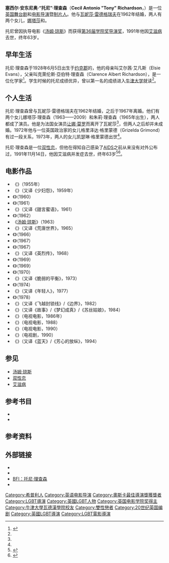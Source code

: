 {{noteTA
|T=zh-hans:托尼·理查森;zh-tw:東尼·理查遜;
|1=zh-hans:理查森;zh-tw:理查遜;
|2=zh-hans:托尼;zh-tw:東尼;
|G1=Show
|G2=Movie
}}
{{Infobox entertainer
| type = 導演
| image        = Tony Richardson.jpg
| birth_name   = 塞西尔·安东尼奥·理查森
| birth_date   = {{Birth date|1928|6|5|df=y}}
| birth_place  = {{ENG}}[[约克郡|约克郡]]{{link-en|希普利 (西约克郡)|Shipley, West Yorkshire|希普利}}
| death_date   = {{Death date and age|1991|11|14|1928|6|5|df=y}}
| death_place  = {{USA}}[[加利福尼亚州|加利福尼亚州]][[洛杉矶|洛杉矶]]
| death_cause  = [[艾滋病|艾滋病]]
| resting_place = 火化
| occupation   = 导演，制片人
| yearsactive  = 1952–1991
| restingplace =
| spouse       = {{marriage|[[瓦妮莎·雷德格瑞夫|瓦妮莎·雷德格瑞夫]]|1962|1967|end=d.}}
| children     = 3女，包括：{{ubl|[[娜塔莎·李察遜|娜塔莎·李察遜]]|{{le|乔莉·理查森|Joely Richardson}}|}}
| academyawards='''[[奧斯卡最佳導演獎|最佳導演]]'''<br>1963年 《[[汤姆·琼斯_(电影)|汤姆·琼斯]]》 <br> '''[[奧斯卡最佳影片獎|最佳影片]]'''<br>1963年 《[[汤姆·琼斯_(电影)|汤姆·琼斯]]》
| baftaawards='''最佳英國影片'''<br>1961年 《[[蜜的滋味|蜜的滋味]]》 <br> '''最佳英國劇本'''<br>1961年 《[[蜜的滋味|蜜的滋味]]》
}}
'''塞西尔·安东尼奥·“托尼”·理查森'''（'''Cecil Antonio "Tony" Richardson'''，{{bd|1928年|6月5日|1991年|11月14日|catIdx=R}}）是一位[[英国|英国]][[舞台剧|舞台剧]]和[[电影导演|电影导演]]暨[[制片人|制片人]]。他与[[瓦妮莎·雷德格瑞夫|瓦妮莎·雷德格瑞夫]]在1962年结婚，两人有两个女儿，[[娜塔莎·理查森|娜塔莎]]和{{link-en|朱莉·理查森|Joely Richardson}}。

托尼曾因执导电影《[[汤姆·琼斯_(电影)|汤姆·琼斯]]》而获得[[第36届学院奖|第36届学院奖]][[学院奖最佳导演奖|导演奖]]，1991年他因[[艾滋病|艾滋病]]去世，终年63岁。

==早年生活==
托尼·理查森于1928年6月5日出生于[[约克郡|约克郡]]的{{link-en|希普利 (西约克郡)|Shipley, West Yorkshire|希普利}}，他的母亲叫艾尔茜·艾凡斯（Elsie Evans），父亲叫克萊伦斯·亞伯特·理查森（Clarence Albert Richardson），是一位化学家<ref name=Richardson>{{Cite book | last = Richardson | first = Tony | title = Long Distance Runner - A memoir | publisher = Faber & Faber | year = 1993 | location = London | isbn=0-571-16852-3}}</ref>{{rp|1-5}}。学生时候的托尼成绩优异，曾以第一名的成绩进入[[牛津大学|牛津大学]]就读<ref name=Richardson />。

==个人生活==
托尼·理查森曾与瓦妮莎·雷德格瑞夫在1962年结婚，之后于1967年离婚。他们有两个女儿娜塔莎·理查森（1963——2009）和朱莉·理查森（1965年出生），两人都成了演员。他是为法国女演员[[让娜·莫罗|让娜·莫罗]]而离开了瓦妮莎<ref name="DailyMail"/>，但两人之后却并未成婚。1972年他与一位英国政治家{{link-en|乔·格里蒙德|Jo Grimond}}的女儿格里泽达·格里蒙德（Grizelda Grimond）有过一段关系，1973年，两人的女儿凯瑟琳·格里蒙德出世<ref name=Richardson />{{rp|233}}。

托尼·理查森是一位[[双性恋|双性恋]]，但他在得知自己感染了[[AIDS|AIDS]]之前从来没有对外公布过，1991年11月14日，他因艾滋病并发症去世，终年63岁<ref name=Heilpern>{{Cite book | last = Heilpern | first = John | title = John Osborne: A Patriot for Us | url = https://archive.org/details/johnosbornepatri0000heil | publisher = Chatto & Windus | year = 2006 | location = London | isbn=978-0-7011-6780-6}}</ref>{{rp|142}}<ref name="DailyMail">{{cite news|work=Daily Mail |location=UK |date=7 May 2011|title=The cursed legacy that still haunts Vanessa Redgrave  |url=http://www.dailymail.co.uk/tvshowbiz/article-1384460/Revealed-The-day-Vanessa-Redgrave-husband-bed-father.html"}}</ref>。

==电影作品==
* 《{{link-en|妈妈不让|Momma Don't Allow}}》（1955年）
* 《{{link-en|愤怒回眸|Look Back in Anger (film)}}》（又译《少妇怨》，1959年）
* 《{{link-en|艺人 (1960年电影)|The Entertainer (film)|艺人}}》（1960）
* 《{{link-en|恨海情天|Sanctuary (1961 film)}}》（1961）
* 《{{link-en|蜜的滋味|A Taste of Honey (film)}}》（又译《甜言蜜语》，1961）
* 《{{link-en|长跑者的寂寞|The Loneliness of the Long Distance Runner (film)}}》（1962）
* 《[[汤姆·琼斯_(电影)|汤姆·琼斯]]》（1963）
* 《{{link-en|苦恋 (1965年电影)|The Loved One (film)|苦恋}}》（又译《荒唐世界》，1965）
* 《{{link-en|家庭教师 (1966年电影)|Mademoiselle (1966 film)|家庭教师}}》（1966）
* 《{{link-en|红与蓝 (电影)|Red and Blue (film)|红与蓝}}》（1967）
* 《{{link-en|直布罗陀水手|The Sailor from Gibraltar (film)}}》（1967）
* 《{{link-en|轻骑兵的冲锋 (电影)|The Charge of the Light Brigade (1968 film)|轻骑兵的冲锋}}》（又译《英烈传》，1968）
* 《{{link-en|黑暗中的笑声|Laughter in the Dark (film)}}》（1969）
* 《{{link-en|哈姆莱特 (1969年电影)|Hamlet (1969 film)|哈姆莱特}}》（1969）
* 《{{link-en|内德·卡利 (1970年电影)|Ned Kelly (1970 film)|内德·卡利}}》（1970）
* 《{{link-en|人海万花筒 (电影)|A Delicate Balance (film)|人海万花筒}}》（又译《脆弱的平衡》，1973）
* 《{{link-en|死亡证书 (电影)|Dead Cert (1974 film)|死亡证书}}》（1974）
* 《{{link-en|约瑟夫·安德鲁斯 (电影)|Joseph Andrews (film)|约瑟夫·安德鲁斯}}》（又译《年轻人》，1977）
* 《{{link-en|杀母疑案 (电影)|A Death in Canaan|杀母疑案}}》（1978）
* 《{{link-en|强渡魔鬼关 (1982年电影)|The Border (1982 film)|强渡魔鬼关}}》（又译《飞越封锁线》/《边界》，1982）
* 《{{link-en|新罕布什尔酒店 (电影)|The Hotel New Hampshire (film)|新罕布什尔酒店}}》（又译《故事》/《梦幻成真》/《苏丝姑娘》，1984）
* 《{{link-en|刑罚阶段 (电视电影)|The Penalty Phase (television film)|刑罚阶段}}》（电视电影，1986年）
* 《{{link-en|夜航西飞 (电视电影)|Beryl Markhan: A Shadow on the Sun (television film)|夜航西飞}}》（电视电影，1988）
* 《{{link-en|诱惑男女 (电视电影)|Women and Men: Stories of Seduction (television film)|诱惑男女}}》（电视电影，1990）
* 《{{link-en|剧院魅影 (1990年电视剧)|The Phantom of the Opera (1990 miniseries)|剧院魅影}}》（电视剧，1990）
* 《{{link-en|蓝色天空 (电影)|Blue Sky (film)|蓝色天空}}》（又译《蓝天》/《芳心的放纵》，1994）

==参见==
*[[汤姆·琼斯_(电影)|汤姆·琼斯]]
*[[双性恋|双性恋]]
*[[艾滋病|艾滋病]]

==参考书目==
*{{Cite book | last = Heilpern | first = John | title = John Osborne: A Patriot for Us | url = https://archive.org/details/johnosbornepatri0000heil | publisher = Chatto & Windus | year = 2006 | location = London | isbn=978-0-7011-6780-6}}
*{{Cite book | last = Richardson | first = Tony | title = Long Distance Runner - A memoir | publisher = Faber & Faber | year = 1993 | location = London | isbn=0-571-16852-3}}

==参考资料==
{{reflist}}

==外部链接==
* {{IMDb name|id=0724798|托尼·理查森}}
* {{douban people|1139530|托尼·理查森}}
* [http://www.screenonline.org.uk/people/id/451352/index.html BFI：托尼·理查森] {{Wayback|url=http://www.screenonline.org.uk/people/id/451352/index.html |date=20210212021312 }}
* {{Find a Grave|9793338}}

{{奥斯卡最佳导演奖}}
{{纽约影评人协会奖最佳导演}}
{{國家評論協會最佳導演}}
{{導演協會獎最佳導演}}

{{Authority control}}
{{DEFAULTSORT:Richardson, Tony}}
[[Category:希普利人|Category:希普利人]]
[[Category:英语电影导演|Category:英语电影导演]]
[[Category:奧斯卡最佳導演獎獲獎者|Category:奧斯卡最佳導演獎獲獎者]]
[[Category:LGBT導演|Category:LGBT導演]]
[[Category:英國LGBT人物|Category:英國LGBT人物]]
[[Category:英国电影学院奖得主|Category:英国电影学院奖得主]]
[[Category:牛津大學瓦德漢學院校友|Category:牛津大學瓦德漢學院校友]]
[[Category:雙性戀者|Category:雙性戀者]]
[[Category:20世纪英国编剧|Category:20世纪英国编剧]]
[[Category:英國LGBT導演|Category:英國LGBT導演]]
[[Category:LGBT電影導演|Category:LGBT電影導演]]